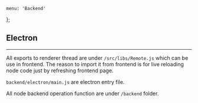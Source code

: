    menu: 'Backend'
};

## Electron

---

All exports to renderer thread are under `/src/libs/Remote.js` which can be use in frontend. The reason to import it from frontend is for live reloading node code just by refreshing frontend page.

`backend/electron/main.js` are electron entry file.

All node backend operation function are under `/backend` folder.